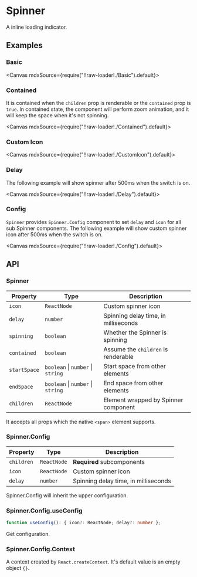 
<Meta title="Feedbacks/Spinner" />

# Spinner

A inline loading indicator.

## Examples

### Basic

<Canvas mdxSource={require("!!raw-loader!./Basic").default}>
  <Story id="examples-spinner--basic" />
</Canvas>

### Contained

It is contained when the `children` prop is renderable or the `contained` prop is `true`. In contained state, the component will perform zoom animation, and it will keep the space when it's not spinning.

<Canvas mdxSource={require("!!raw-loader!./Contained").default}>
  <Story id="examples-spinner--contained" />
</Canvas>

### Custom Icon

<Canvas mdxSource={require("!!raw-loader!./CustomIcon").default}>
  <Story id="examples-spinner--custom-icon" />
</Canvas>

### Delay

The following example will show spinner after 500ms when the switch is on.

<Canvas mdxSource={require("!!raw-loader!./Delay").default}>
  <Story id="examples-spinner--delay" />
</Canvas>

### Config

`Spinner` provides `Spinner.Config` component to set `delay` and `icon` for all sub Spinner components. The following example will show custom spinner icon after 500ms when the switch is on.

<Canvas mdxSource={require("!!raw-loader!./Config").default}>
  <Story id="examples-spinner--config" />
</Canvas>

## API

### Spinner

| Property     | Type                              | Description                          |
| ------------ | --------------------------------- | ------------------------------------ |
| `icon`       | `ReactNode`                       | Custom spinner icon                  |
| `delay`      | `number`                          | Spinning delay time, in milliseconds |
| `spinning`   | `boolean`                         | Whether the Spinner is spinning      |
| `contained`  | `boolean`                         | Assume the `children` is renderable  |
| `startSpace` | `boolean` \| `number` \| `string` | Start space from other elements      |
| `endSpace`   | `boolean` \| `number` \| `string` | End space from other elements        |
| `children`   | `ReactNode`                       | Element wrapped by Spinner component |

It accepts all props which the native `<span>` element supports.

### Spinner.Config

| Property   | Type        | Description                          |
| ---------- | ----------- | ------------------------------------ |
| `children` | `ReactNode` | **Required** subcomponents           |
| `icon`     | `ReactNode` | Custom spinner icon                  |
| `delay`    | `number`    | Spinning delay time, in milliseconds |

Spinner.Config will inherit the upper configuration.

### Spinner.Config.useConfig

```ts
function useConfig(): { icon?: ReactNode; delay?: number };
```

Get configuration.

### Spinner.Config.Context

A context created by `React.createContext`. It's default value is an empty object `{}`.
